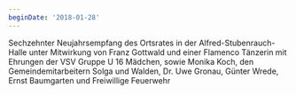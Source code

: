 ```yaml
---
beginDate: '2018-01-28'
---
```


Sechzehnter Neujahrsempfang des Ortsrates in der Alfred-Stubenrauch-Halle unter
Mitwirkung von Franz Gottwald und einer Flamenco Tänzerin mit Ehrungen der VSV
Gruppe U 16 Mädchen, sowie Monika Koch, den Gemeindemitarbeitern Solga und
Walden, Dr. Uwe Gronau, Günter Wrede, Ernst Baumgarten und Freiwillige Feuerwehr

